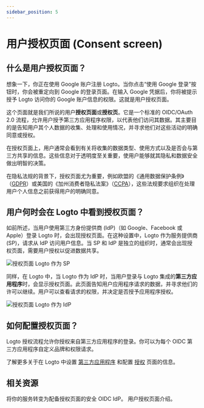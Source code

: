 ```yaml
---
sidebar_position: 5
---
```


# 用户授权页面 (Consent screen)

## 什么是用户授权页面？

想象一下，你正在使用 Google 账户注册 Logto。当你点击“使用 Google 登录”按钮时，你会被重定向到 Google 的登录页面。在输入 Google 凭据后，你将被提示授予 Logto 访问你的 Google 账户信息的权限。这就是用户授权页面。

这个页面就是我们所说的用户**授权页面**或**授权页**。它是一个标准的 OIDC/OAuth 2.0 流程，允许用户授予第三方应用程序权限，以代表他们访问其数据。其主要目的是告知用户其个人数据的收集、处理和使用情况，并寻求他们对这些活动的明确同意或授权。

在授权页面上，用户通常会看到有关将收集的数据类型、使用方式以及是否会与第三方共享的信息。这些信息对于透明度至关重要，使用户能够就其隐私和数据安全做出明智的决策。

在隐私法规的背景下，授权页面尤为重要，例如欧盟的《通用数据保护条例》（[GDPR](https://gdpr-info.eu/art-4-gdpr/)）或美国的《加州消费者隐私法案》（[CCPA](https://oag.ca.gov/privacy/ccpa)），这些法规要求组织在处理用户个人信息之前获得用户的明确同意。

## 用户何时会在 Logto 中看到授权页面？

如前所述，当用户使用第三方身份提供商 (IdP)（如 Google、Facebook 或 Apple）登录 Logto 时，会出现授权页面。在这种设置中，Logto 作为服务提供商 (SP)，请求从 IdP 访问用户信息。当 SP 和 IdP 是独立的组织时，通常会出现授权页面，需要用户授权以促进数据共享。

![授权页面 Logto 作为 SP](./assets/consent-screen-logto-as-sp.png)

同样，在 Logto 中，当 Logto 作为 IdP 时，当用户登录与 Logto 集成的**第三方应用程序**时，会显示授权页面。此页面告知用户应用程序请求的数据，并寻求他们的许可以继续。用户可以查看请求的权限，并决定是否授予应用程序授权。

![授权页面 Logto 作为 IdP](./assets/consent-screen-logto-as-idp.png)

## 如何配置授权页面？

Logto 授权流程允许你授权来自第三方应用程序的登录。你可以为每个 OIDC 第三方应用程序自定义品牌和权限请求。

了解更多关于在 Logto 中设置 [第三方应用程序](/integrate-logto/third-party-applications/) 和配置 [授权](/integrate-logto/third-party-applications/oidc-oauth-third-party-applications/consent-screen-branding/) 页面的信息。

## 相关资源

<Url href="https://www.youtube.com/watch?v=sW-C7SRt9OM">
  将你的服务转变为配备授权页面的安全 OIDC IdP。
</Url>
<Url href="https://blog.logto.io/user-consent-screen">用户授权页面介绍。</Url>
